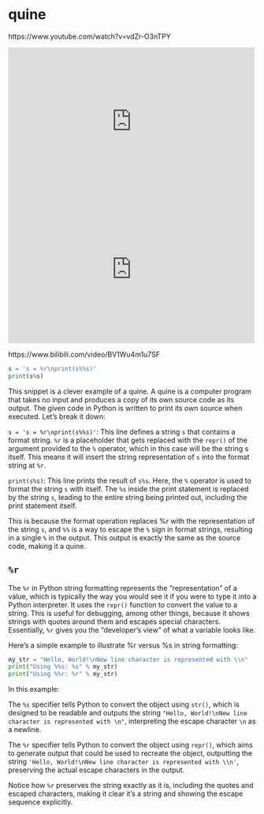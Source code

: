 # quine

https://www.youtube.com/watch?v=vdZr-O3nTPY

::: {show-in="html"}
<iframe width=500 height=300 frameborder="0" allowfullscreen src="https://www.youtube.com/embed/vdZr-O3nTPY"></iframe>

<iframe width=500 height=300 frameborder="0" allowfullscreen src="https://player.bilibili.com/player.html?bvid=BV1Wu4m1u7SF&autoplay=0"></iframe>
:::

https://www.bilibili.com/video/BV1Wu4m1u7SF

```python
s = 's = %r\nprint(s%%s)'
print(s%s)
```

This snippet is a clever example of a quine. A quine is a computer program that takes no input and produces a copy of its own source code as its output. The given code in Python is written to print its own source when executed. Let's break it down:

`s = 's = %r\nprint(s%%s)'`: This line defines a string `s` that contains a format string. `%r` is a placeholder that gets replaced with the `repr()` of the argument provided to the `%` operator, which in this case will be the string s itself. This means it will insert the string representation of `s` into the format string at `%r`.

`print(s%s)`: This line prints the result of `s%s`. Here, the `%` operator is used to format the string `s` with itself. The `%s` inside the print statement is replaced by the string `s`, leading to the entire string being printed out, including the print statement itself.

This is because the format operation replaces %r with the representation of the string `s`, and `%%` is a way to escape the `%` sign in format strings, resulting in a single `%` in the output. This output is exactly the same as the source code, making it a quine.

## `%r`

The `%r` in Python string formatting represents the "representation" of a value, which is typically the way you would see it if you were to type it into a Python interpreter. It uses the `repr()` function to convert the value to a string. This is useful for debugging, among other things, because it shows strings with quotes around them and escapes special characters. Essentially, `%r` gives you the "developer's view" of what a variable looks like.

Here's a simple example to illustrate %r versus %s in string formatting:

```python
my_str = "Hello, World!\nNew line character is represented with \\n"
print("Using %%s: %s" % my_str)
print("Using %%r: %r" % my_str)
```

In this example:

The `%s` specifier tells Python to convert the object using `str()`, which is designed to be readable and outputs the string `"Hello, World!\nNew line character is represented with \n"`, interpreting the escape character `\n` as a newline.

The `%r` specifier tells Python to convert the object using `repr()`, which aims to generate output that could be used to recreate the object, outputting the string `'Hello, World!\nNew line character is represented with \\n'`, preserving the actual escape characters in the output.

Notice how `%r` preserves the string exactly as it is, including the quotes and escaped characters, making it clear it's a string and showing the escape sequence explicitly.